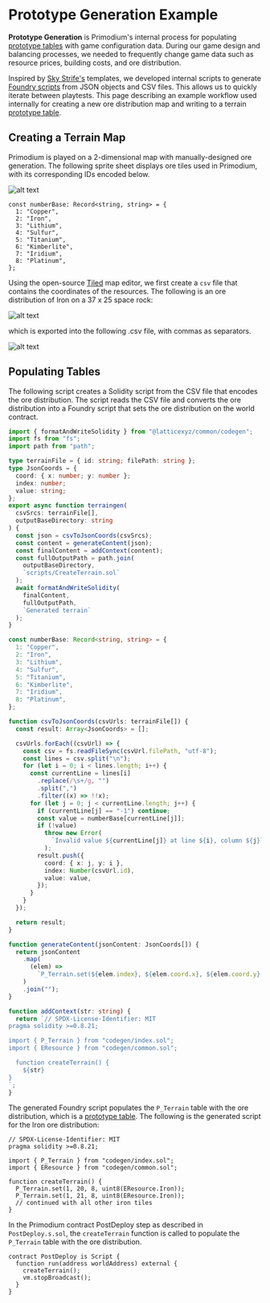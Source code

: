 # Prototype Generation Example

**Prototype Generation** is Primodium's internal process for populating [prototype tables](./tables.mdx#prototype-tables) with game configuration data. During our game design and balancing processes, we needed to frequently change game data such as resource prices, building costs, and ore distribution.

Inspired by [Sky Strife's](https://github.com/latticexyz/skystrife-public) templates, we developed internal scripts to generate [Foundry scripts](https://book.getfoundry.sh/tutorials/solidity-scripting) from JSON objects and CSV files. This allows us to quickly iterate between playtests. This page describing an example workflow used internally for creating a new ore distribution map and writing to a terrain [prototype table](./tables.mdx#prototype-tables).

## Creating a Terrain Map

Primodium is played on a 2-dimensional map with manually-designed ore generation. The following sprite sheet displays ore tiles used in Primodium, with its corresponding IDs encoded below.

![alt text](../../public/terrain/ores.png)

```tsx copy
const numberBase: Record<string, string> = {
  1: "Copper",
  2: "Iron",
  3: "Lithium",
  4: "Sulfur",
  5: "Titanium",
  6: "Kimberlite",
  7: "Iridium",
  8: "Platinum",
};
```

Using the open-source [Tiled](https://www.mapeditor.org/) map editor, we first create a `csv` file that contains the coordinates of the resources. The following is an ore distribution of Iron on a 37 x 25 space rock:

![alt text](../../public/terrain/1_primary-tiled.png)

which is exported into the following .csv file, with commas as separators.

![alt text](../../public/terrain/1_primary-csv.png)

## Populating Tables

The following script creates a Solidity script from the CSV file that encodes the ore distribution. The script reads the CSV file and converts the ore distribution into a Foundry script that sets the ore distribution on the world contract.

```ts copy showLineNumbers
import { formatAndWriteSolidity } from "@latticexyz/common/codegen";
import fs from "fs";
import path from "path";

type terrainFile = { id: string; filePath: string };
type JsonCoords = {
  coord: { x: number; y: number };
  index: number;
  value: string;
};
export async function terraingen(
  csvSrcs: terrainFile[],
  outputBaseDirectory: string
) {
  const json = csvToJsonCoords(csvSrcs);
  const content = generateContent(json);
  const finalContent = addContext(content);
  const fullOutputPath = path.join(
    outputBaseDirectory,
    `scripts/CreateTerrain.sol`
  );
  await formatAndWriteSolidity(
    finalContent,
    fullOutputPath,
    `Generated terrain`
  );
}

const numberBase: Record<string, string> = {
  1: "Copper",
  2: "Iron",
  3: "Lithium",
  4: "Sulfur",
  5: "Titanium",
  6: "Kimberlite",
  7: "Iridium",
  8: "Platinum",
};

function csvToJsonCoords(csvUrls: terrainFile[]) {
  const result: Array<JsonCoords> = [];

  csvUrls.forEach((csvUrl) => {
    const csv = fs.readFileSync(csvUrl.filePath, "utf-8");
    const lines = csv.split("\n");
    for (let i = 0; i < lines.length; i++) {
      const currentLine = lines[i]
        .replace(/\s+/g, "")
        .split(",")
        .filter((x) => !!x);
      for (let j = 0; j < currentLine.length; j++) {
        if (currentLine[j] == "-1") continue;
        const value = numberBase[currentLine[j]];
        if (!value)
          throw new Error(
            `Invalid value ${currentLine[j]} at line ${i}, column ${j}`
          );
        result.push({
          coord: { x: j, y: i },
          index: Number(csvUrl.id),
          value: value,
        });
      }
    }
  });

  return result;
}

function generateContent(jsonContent: JsonCoords[]) {
  return jsonContent
    .map(
      (elem) =>
        `P_Terrain.set(${elem.index}, ${elem.coord.x}, ${elem.coord.y}, uint8(EResource.${elem.value}));`
    )
    .join("");
}

function addContext(str: string) {
  return `// SPDX-License-Identifier: MIT
pragma solidity >=0.8.21;

import { P_Terrain } from "codegen/index.sol";
import { EResource } from "codegen/common.sol";

  function createTerrain() {
    ${str}
}
`;
}
```

The generated Foundry script populates the `P_Terrain` table with the ore distribution, which is a [prototype table](./tables.mdx#prototype-tables). The following is the generated script for the Iron ore distribution:

```solidity copy showLineNumbers
// SPDX-License-Identifier: MIT
pragma solidity >=0.8.21;

import { P_Terrain } from "codegen/index.sol";
import { EResource } from "codegen/common.sol";

function createTerrain() {
  P_Terrain.set(1, 20, 8, uint8(EResource.Iron));
  P_Terrain.set(1, 21, 8, uint8(EResource.Iron));
  // continued with all other iron tiles
}
```

In the Primodium contract PostDeploy step as described in `PostDeploy.s.sol`, the `createTerrain` function is called to populate the `P_Terrain` table with the ore distribution.

```solidity copy {3} showLineNumbers
contract PostDeploy is Script {
  function run(address worldAddress) external {
    createTerrain();
    vm.stopBroadcast();
  }
}
```
